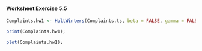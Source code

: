 
#### Worksheet Exercise 5.5


```r
Complaints.hw1 <- HoltWinters(Complaints.ts, beta = FALSE, gamma = FALSE);
```

```r
print(Complaints.hw1);
```

```r
plot(Complaints.hw1);
```
